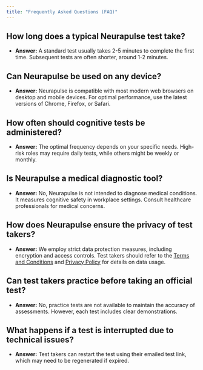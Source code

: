 ```yaml
---
title: "Frequently Asked Questions (FAQ)"
---
```


## How long does a typical Neurapulse test take?[​](#how-long-does-a-typical-neurapulse-test-take "Direct link to How long does a typical Neurapulse test take?")

* **Answer:** A standard test usually takes 2-5 minutes to complete the first time. Subsequent tests are often shorter, around 1-2 minutes.

## Can Neurapulse be used on any device?[​](#can-neurapulse-be-used-on-any-device "Direct link to Can Neurapulse be used on any device?")

* **Answer:** Neurapulse is compatible with most modern web browsers on desktop and mobile devices. For optimal performance, use the latest versions of Chrome, Firefox, or Safari.

## How often should cognitive tests be administered?[​](#how-often-should-cognitive-tests-be-administered "Direct link to How often should cognitive tests be administered?")

* **Answer:** The optimal frequency depends on your specific needs. High-risk roles may require daily tests, while others might be weekly or monthly.

## Is Neurapulse a medical diagnostic tool?[​](#is-neurapulse-a-medical-diagnostic-tool "Direct link to Is Neurapulse a medical diagnostic tool?")

* **Answer:** No, Neurapulse is not intended to diagnose medical conditions. It measures cognitive safety in workplace settings. Consult healthcare professionals for medical concerns.

## How does Neurapulse ensure the privacy of test takers?[​](#how-does-neurapulse-ensure-the-privacy-of-test-takers "Direct link to How does Neurapulse ensure the privacy of test takers?")

* **Answer:** We employ strict data protection measures, including encryption and access controls. Test takers should refer to the [Terms and Conditions](https://www.neurapulse.com/terms) and [Privacy Policy](https://www.neurapulse.com/privacy) for details on data usage.

## Can test takers practice before taking an official test?[​](#can-test-takers-practice-before-taking-an-official-test "Direct link to Can test takers practice before taking an official test?")

* **Answer:** No, practice tests are not available to maintain the accuracy of assessments. However, each test includes clear demonstrations.

## What happens if a test is interrupted due to technical issues?[​](#what-happens-if-a-test-is-interrupted-due-to-technical-issues "Direct link to What happens if a test is interrupted due to technical issues?")

* **Answer:** Test takers can restart the test using their emailed test link, which may need to be regenerated if expired.
